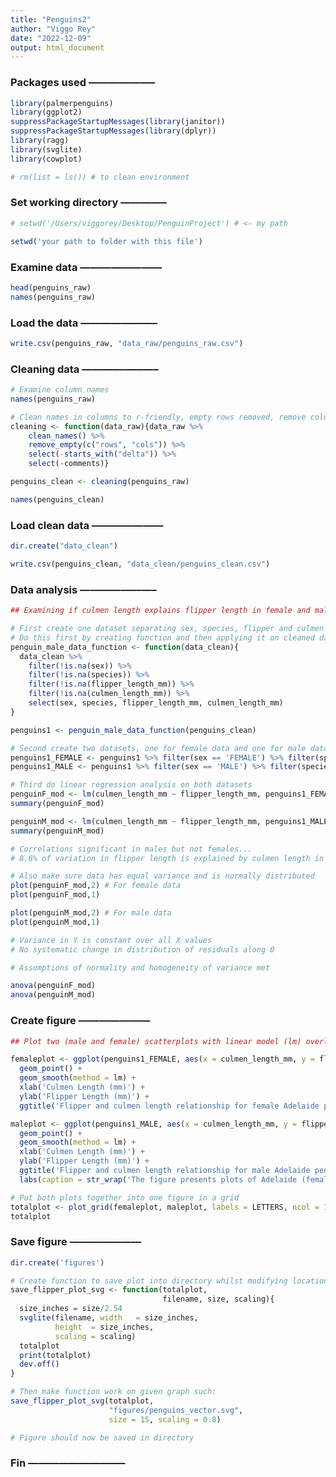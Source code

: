 ```yaml
---
title: "Penguins2"
author: "Viggo Rey"
date: "2022-12-09"
output: html_document
---
```


### Packages used   --------------------

```r
library(palmerpenguins)
library(ggplot2)
suppressPackageStartupMessages(library(janitor))
suppressPackageStartupMessages(library(dplyr))
library(ragg)
library(svglite)
library(cowplot)

# rm(list = ls()) # to clean environment
```


### Set working directory  --------------

```r
# setwd('/Users/viggorey/Desktop/PenguinProject') # <- my path

setwd('your path to folder with this file')
```


### Examine data ------------------------

```r

head(penguins_raw)
names(penguins_raw) 

```


### Load the data -----------------------

```r

write.csv(penguins_raw, "data_raw/penguins_raw.csv")

```


### Cleaning data  -----------------------

```r

# Examine column names
names(penguins_raw)

# Clean names in columns to r-friendly, empty rows removed, remove columns with comment and delta in them
cleaning <- function(data_raw){data_raw %>%
    clean_names() %>% 
    remove_empty(c("rows", "cols")) %>% 
    select(-starts_with("delta")) %>%
    select(-comments)}

penguins_clean <- cleaning(penguins_raw)

names(penguins_clean)

```


### Load clean data  ---------------------

```r
dir.create("data_clean")

write.csv(penguins_clean, "data_clean/penguins_clean.csv")
```


### Data analysis  -----------------------

```r
## Examining if culmen length explains flipper length in female and male Adelie penguins according to collected data using linear regression obtaining a p-value 

# First create one dataset separating sex, species, flipper and culmen length datapoints. Also removing NAs.
# Do this first by creating function and then applying it on cleaned dataset
penguin_male_data_function <- function(data_clean){
  data_clean %>%
    filter(!is.na(sex)) %>%
    filter(!is.na(species)) %>%
    filter(!is.na(flipper_length_mm)) %>%
    filter(!is.na(culmen_length_mm)) %>%
    select(sex, species, flipper_length_mm, culmen_length_mm)
}

penguins1 <- penguin_male_data_function(penguins_clean)

# Second create two datasets, one for female data and one for male data, separating out Adelie penguin data for each as well
penguins1_FEMALE <- penguins1 %>% filter(sex == 'FEMALE') %>% filter(species == 'Adelie Penguin (Pygoscelis adeliae)')
penguins1_MALE <- penguins1 %>% filter(sex == 'MALE') %>% filter(species == 'Adelie Penguin (Pygoscelis adeliae)')

# Third do linear regression analysis on both datasets
penguinF_mod <- lm(culmen_length_mm ~ flipper_length_mm, penguins1_FEMALE)
summary(penguinF_mod)

penguinM_mod <- lm(culmen_length_mm ~ flipper_length_mm, penguins1_MALE)
summary(penguinM_mod)

# Correlations significant in males but not females...
# 8.6% of variation in flipper length is explained by culmen length in male adelaide penguins

# Also make sure data has equal variance and is normally distributed
plot(penguinF_mod,2) # For female data
plot(penguinF_mod,1)

plot(penguinM_mod,2) # For male data
plot(penguinM_mod,1)

# Variance in Y is constant over all X values
# No systematic change in distribution of residuals along 0

# Assumptions of normality and homogeneity of variance met

anova(penguinF_mod)
anova(penguinM_mod)

```


### Create figure  ---------------------

```r
## Plot two (male and female) scatterplots with linear model (lm) overlaid in each figure showing the relationship

femaleplot <- ggplot(penguins1_FEMALE, aes(x = culmen_length_mm, y = flipper_length_mm)) +
  geom_point() +
  geom_smooth(method = lm) +
  xlab('Culmen Length (mm)') +
  ylab('Flipper Length (mm)') +
  ggtitle('Flipper and culmen length relationship for female Adelaide penguins')

maleplot <- ggplot(penguins1_MALE, aes(x = culmen_length_mm, y = flipper_length_mm)) +
  geom_point() +
  geom_smooth(method = lm) +
  xlab('Culmen Length (mm)') +
  ylab('Flipper Length (mm)') +
  ggtitle('Flipper and culmen length relationship for male Adelaide penguins') +
  labs(caption = str_wrap('The figure presents plots of Adelaide (female up; male down) penguins and their flipper and culment length relationship through a linear regression plot with 95% confidence level. The relationship for males was stiatistically shown to be significant, visualised by a slope upwards'))

# Put both plots together into one figure in a grid
totalplot <- plot_grid(femaleplot, maleplot, labels = LETTERS, ncol = 1)
totalplot

```


### Save figure  ---------------------

```r

dir.create('figures')

# Create function to save plot into directory whilst modifying location, size, and scale
save_flipper_plot_svg <- function(totalplot, 
                                  filename, size, scaling){
  size_inches = size/2.54
  svglite(filename, width   = size_inches, 
          height  = size_inches, 
          scaling = scaling)
  totalplot
  print(totalplot)
  dev.off()
}

# Then make function work on given graph such:
save_flipper_plot_svg(totalplot, 
                      "figures/penguins_vector.svg", 
                      size = 15, scaling = 0.8)

# Figure should now be saved in directory

```

### Fin  -----------------------------


























